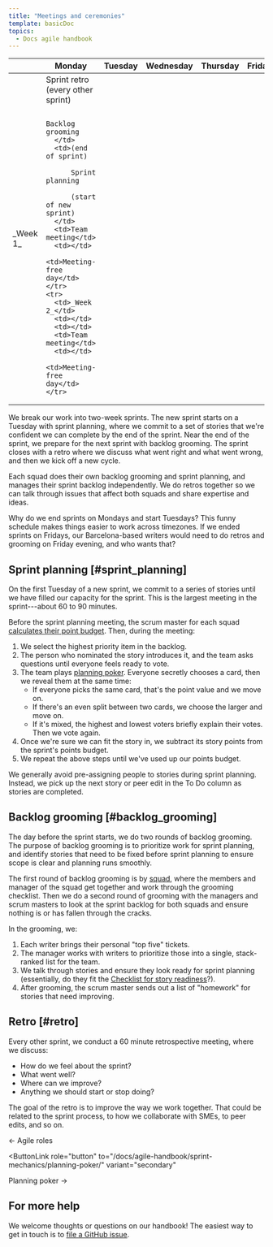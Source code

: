 ```yaml
---
title: "Meetings and ceremonies"
template: basicDoc
topics:
  - Docs agile handbook
---
```


<table>
  <thead>
    <tr>
      <th></th>
      <th>Monday</th>
      <th>Tuesday</th>
      <th>Wednesday</th>
      <th>Thursday</th>
      <th>Friday</th>
    </tr>
  </thead>
  <tbody>
    <tr>
      <td>_Week 1_</td>
      <td>Sprint retro (every other sprint)

          Backlog grooming
      </td>
      <td>(end of sprint)

          Sprint planning

          (start of new sprint)
      </td>
      <td>Team meeting</td>
      <td></td>
      <td>Meeting-free day</td>
    </tr>
    <tr>
      <td>_Week 2_</td>
      <td></td>
      <td></td>
      <td>Team meeting</td>
      <td></td>
      <td>Meeting-free day</td>
    </tr>
  </tbody>
</table>

We break our work into two-week sprints. The new sprint starts on a Tuesday with sprint planning, where we commit to a set of stories that we're confident we can complete by the end of the sprint. Near the end of the sprint, we prepare for the next sprint with backlog grooming. The sprint closes with a retro where we discuss what went right and what went wrong, and then we kick off a new cycle. 

Each squad does their own backlog grooming and sprint planning, and manages their sprint backlog independently. We do retros together so we can talk through issues that affect both squads and share expertise and ideas.

<Callout variant="tip">
Why do we end sprints on Mondays and start Tuesdays? This funny schedule makes things easier to work across timezones. If we ended sprints on Fridays, our Barcelona-based writers would need to do retros and grooming on Friday evening, and who wants that?
</Callout>

## Sprint planning [#sprint_planning]

On the first Tuesday of a new sprint, we commit to a series of stories until we have filled our capacity for the sprint. This is the largest meeting in the sprint---about 60 to 90 minutes. 

Before the sprint planning meeting, the scrum master for each squad [calculates their point budget](/docs/agile-handbook/sprint-mechanics/planning-poker/#points_budget). Then, during the meeting:

1. We select the highest priority item in the backlog.
2. The person who nominated the story introduces it, and the team asks questions until everyone feels ready to vote.
3. The team plays [planning poker](/docs/agile-handbook/sprint-mechanics/planning-poker/). Everyone secretly chooses a card, then we reveal them at the same time:
    - If everyone picks the same card, that's the point value and we move on.
    - If there's an even split between two cards, we choose the larger and move on.
    - If it's mixed, the highest and lowest voters briefly explain their votes. Then we vote again.
4. Once we're sure we can fit the story in, we subtract its story points from the sprint's points budget.
5. We repeat the above steps until we've used up our points budget.

We generally avoid pre-assigning people to stories during sprint planning. Instead, we pick up the next story or peer edit in the To Do column as stories are completed. 

## Backlog grooming [#backlog_grooming]

The day before the sprint starts, we do two rounds of backlog grooming. The purpose of backlog grooming is to prioritize work for sprint planning, and identify stories that need to be fixed before sprint planning to ensure scope is clear and planning runs smoothly. 

The first round of backlog grooming is by [squad](/docs/agile-handbook/key-concepts/agile-sprints-profusion-of-terms/#teams-and-squads), where the members and manager of the squad get together and work through the grooming checklist. Then we do a second round of grooming with the managers and scrum masters to look at the sprint backlog for both squads and ensure nothing is or has fallen through the cracks.

In the grooming, we:

1. Each writer brings their personal "top five" tickets.
2. The manager works with writers to prioritize those into a single, stack-ranked list for the team. 
3. We talk through stories and ensure they look ready for sprint planning (essentially, do they fit the [Checklist for story readiness](/docs/agile-handbook/appendices/ticket-best-practices/#jira_checklist)?).
4. After grooming, the scrum master sends out a list of "homework" for stories that need improving.

## Retro [#retro]

Every other sprint, we conduct a 60 minute retrospective meeting, where we discuss:

- How do we feel about the sprint?
- What went well?
- Where can we improve?
- Anything we should start or stop doing?

The goal of the retro is to improve the way we work together. That could be related to the sprint process, to how we collaborate with SMEs, to peer edits, and so on.

<ButtonGroup>
  <ButtonLink
  role="button"
  to="/docs/agile-handbook/key-concepts/agile-roles/"
  variant="secondary"
  >
  ← Agile roles
  </ButtonLink>

  <ButtonLink
  role="button"
  to="/docs/agile-handbook/sprint-mechanics/planning-poker/"
  variant="secondary"
  >
  Planning poker →
  </ButtonLink>
</ButtonGroup>

## For more help

We welcome thoughts or questions on our handbook! The easiest way to get in touch is to [file a GitHub issue](https://github.com/newrelic/docs-website/issues/new/choose).